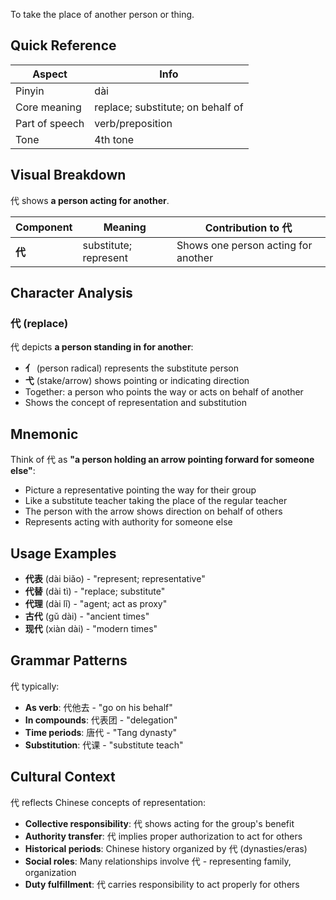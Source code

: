To take the place of another person or thing.

## Quick Reference

| Aspect         | Info                              |
| -------------- | --------------------------------- |
| Pinyin         | dài                               |
| Core meaning   | replace; substitute; on behalf of |
| Part of speech | verb/preposition                  |
| Tone           | 4th tone                          |

## Visual Breakdown

代 shows **a person acting for another**.

| Component | Meaning               | Contribution to 代                  |
| --------- | --------------------- | ----------------------------------- |
| **代**    | substitute; represent | Shows one person acting for another |

## Character Analysis

### 代 (replace)

代 depicts **a person standing in for another**:

- **亻** (person radical) represents the substitute person
- **弋** (stake/arrow) shows pointing or indicating direction
- Together: a person who points the way or acts on behalf of another
- Shows the concept of representation and substitution

## Mnemonic

Think of 代 as **"a person holding an arrow pointing forward for someone else"**:

- Picture a representative pointing the way for their group
- Like a substitute teacher taking the place of the regular teacher
- The person with the arrow shows direction on behalf of others
- Represents acting with authority for someone else

## Usage Examples

- **代表** (dài biǎo) - "represent; representative"
- **代替** (dài tì) - "replace; substitute"
- **代理** (dài lǐ) - "agent; act as proxy"
- **古代** (gǔ dài) - "ancient times"
- **现代** (xiàn dài) - "modern times"

## Grammar Patterns

代 typically:

- **As verb**: 代他去 - "go on his behalf"
- **In compounds**: 代表团 - "delegation"
- **Time periods**: 唐代 - "Tang dynasty"
- **Substitution**: 代课 - "substitute teach"

## Cultural Context

代 reflects Chinese concepts of representation:

- **Collective responsibility**: 代 shows acting for the group's benefit
- **Authority transfer**: 代 implies proper authorization to act for others
- **Historical periods**: Chinese history organized by 代 (dynasties/eras)
- **Social roles**: Many relationships involve 代 - representing family, organization
- **Duty fulfillment**: 代 carries responsibility to act properly for others

